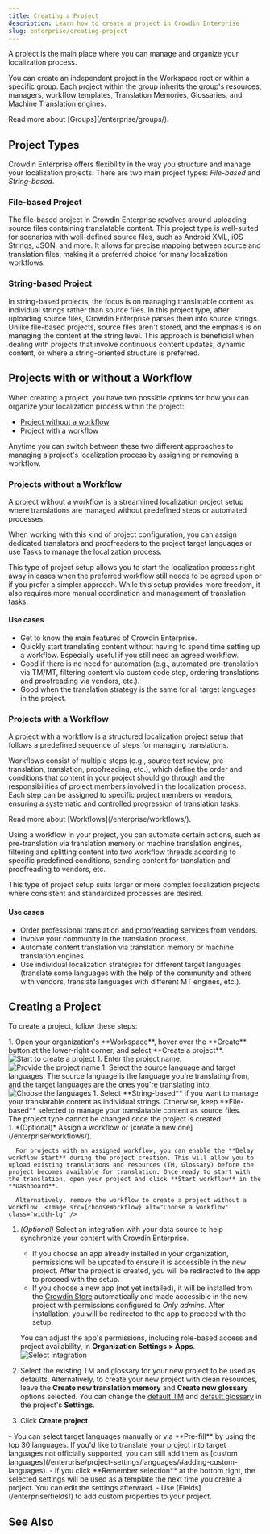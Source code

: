 ```yaml
---
title: Creating a Project
description: Learn how to create a project in Crowdin Enterprise
slug: enterprise/creating-project
---
```



A project is the main place where you can manage and organize your localization process.

You can create an independent project in the Workspace root or within a specific group. Each project within the group inherits the group's resources, managers, workflow templates, Translation Memories, Glossaries, and Machine Translation engines.

<ReadMore>
  Read more about [Groups](/enterprise/groups/).
</ReadMore>

## Project Types

Crowdin Enterprise offers flexibility in the way you structure and manage your localization projects. There are two main project types: *File-based* and *String-based*.

### <Icon name="mdi:file-document" class="inline-icon"/>File-based Project

The file-based project in Crowdin Enterprise revolves around uploading source files containing translatable content. This project type is well-suited for scenarios with well-defined source files, such as Android XML, iOS Strings, JSON, and more. It allows for precise mapping between source and translation files, making it a preferred choice for many localization workflows.

### <Icon name="mdi:format-list-bulleted" class="inline-icon"/>String-based Project

In string-based projects, the focus is on managing translatable content as individual strings rather than source files. In this project type, after uploading source files, Crowdin Enterprise parses them into source strings. Unlike file-based projects, source files aren't stored, and the emphasis is on managing the content at the string level. This approach is beneficial when dealing with projects that involve continuous content updates, dynamic content, or where a string-oriented structure is preferred.

## Projects with or without a Workflow

When creating a project, you have two possible options for how you can organize your localization process within the project:

* [Project without a workflow](#projects-without-a-workflow)
* [Project with a workflow](#projects-with-a-workflow)

Anytime you can switch between these two different approaches to managing a project's localization process by assigning or removing a workflow.

### Projects without a Workflow

A project without a workflow is a streamlined localization project setup where translations are managed without predefined steps or automated processes.

When working with this kind of project configuration, you can assign dedicated translators and proofreaders to the project target languages or use [Tasks](/enterprise/tasks/) to manage the localization process.

This type of project setup allows you to start the localization process right away in cases when the preferred workflow still needs to be agreed upon or if you prefer a simpler approach. While this setup provides more freedom, it also requires more manual coordination and management of translation tasks.

#### Use cases

* Get to know the main features of Crowdin Enterprise.
* Quickly start translating content without having to spend time setting up a workflow. Especially useful if you still need an agreed workflow.
* Good if there is no need for automation (e.g., automated pre-translation via TM/MT, filtering content via custom code step, ordering translations and proofreading via vendors, etc.).
* Good when the translation strategy is the same for all target languages in the project.

### Projects with a Workflow

A project with a workflow is a structured localization project setup that follows a predefined sequence of steps for managing translations.

Workflows consist of multiple steps (e.g., source text review, pre-translation, translation, proofreading, etc.), which define the order and conditions that content in your project should go through and the responsibilities of project members involved in the localization process. Each step can be assigned to specific project members or vendors, ensuring a systematic and controlled progression of translation tasks.

<ReadMore>
  Read more about [Workflows](/enterprise/workflows/).
</ReadMore>

Using a workflow in your project, you can automate certain actions, such as pre-translation via translation memory or machine translation engines, filtering and splitting content into two workflow threads according to specific predefined conditions, sending content for translation and proofreading to vendors, etc.

This type of project setup suits larger or more complex localization projects where consistent and standardized processes are desired.

#### Use cases

* Order professional translation and proofreading services from vendors.
* Involve your community in the translation process.
* Automate content translation via translation memory or machine translation engines.
* Use individual localization strategies for different target languages (translate some languages with the help of the community and others with vendors, translate languages with different MT engines, etc.).

## Creating a Project

To create a project, follow these steps:

<Steps>
  1. Open your organization's **Workspace**, hover over the <Icon name="mdi:plus" class="inline-icon" />**Create** button at the lower-right corner, and select **Create a project**. <Image src={createProject} alt="Start to create a project" />
  1. Enter the project name. <Image src={provideProjectName} alt="Provide the project name" class="width-lg" />
  1. Select the source language and target languages. The source language is the language you're translating from, and the target languages are the ones you're translating into. <Image src={chooseLanguages} alt="Choose the languages" class="width-lg" />
  1. Select **String-based** if you want to manage your translatable content as individual strings. Otherwise, keep **File-based** selected to manage your translatable content as source files. <Aside type="caution">The project type cannot be changed once the project is created.</Aside>
  1. *(Optional)* Assign a workflow or [create a new one](/enterprise/workflows/).

      For projects with an assigned workflow, you can enable the **Delay workflow start** during the project creation. This will allow you to upload existing translations and resources (TM, Glossary) before the project becomes available for translation. Once ready to start with the translation, open your project and click **Start workflow** in the **Dashboard**.

      Alternatively, remove the workflow to create a project without a workflow. <Image src={chooseWorkflow} alt="Choose a workflow" class="width-lg" />
  1. *(Optional)* Select an integration with your data source to help synchronize your content with Crowdin Enterprise.
     - If you choose an app already installed in your organization, permissions will be updated to ensure it is accessible in the new project. After the project is created, you will be redirected to the app to proceed with the setup.
     - If you choose a new app (not yet installed), it will be installed from the [Crowdin Store](https://store.crowdin.com/) automatically and made accessible in the new project with permissions configured to *Only admins*. After installation, you will be redirected to the app to proceed with the setup.

     You can adjust the app's permissions, including role-based access and project availability, in **Organization Settings > Apps**. <Image src={selectIntegration} alt="Select integration" class="width-lg" />
  1. Select the existing TM and glossary for your new project to be used as defaults. Alternatively, to create your new project with clean resources, leave the **Create new translation memory** and **Create new glossary** options selected. You can change the [default TM](/enterprise/project-settings/translation-memories/#changing-default-tm) and [default glossary](/enterprise/project-settings/glossaries/#changing-default-glossary) in the project's **Settings**.
  1. Click **Create project**.
</Steps>

<Aside type="tip" title="Tips">
  - You can select target languages manually or via **Pre-fill** by using the top 30 languages. If you'd like to translate your project into target languages not officially supported, you can still add them as [custom languages](/enterprise/project-settings/languages/#adding-custom-languages).
  - If you click **Remember selection** at the bottom right, the selected settings will be used as a template the next time you create a project. You can edit the settings afterward.
  - Use [Fields](/enterprise/fields/) to add custom properties to your project.
</Aside>

## See Also

<CardGrid>
  <LinkCard
    title="Uploading Source Files"
    description="Learn how to upload source files to your project for translation"
    href="/enterprise/uploading-files/"
  />
  <LinkCard
    title="Uploading Existing Translations"
    description="Learn how to upload existing translations to your project"
    href="/enterprise/uploading-translations/"
  />
  <LinkCard
    title="Project Settings"
    description="Configure project settings according to your needs"
    href="/enterprise/project-settings/"
  />
  <LinkCard
    title="Inviting People to Project"
    description="Learn how to invite people to your project"
    href="/enterprise/inviting-people/"
  />
</CardGrid>
